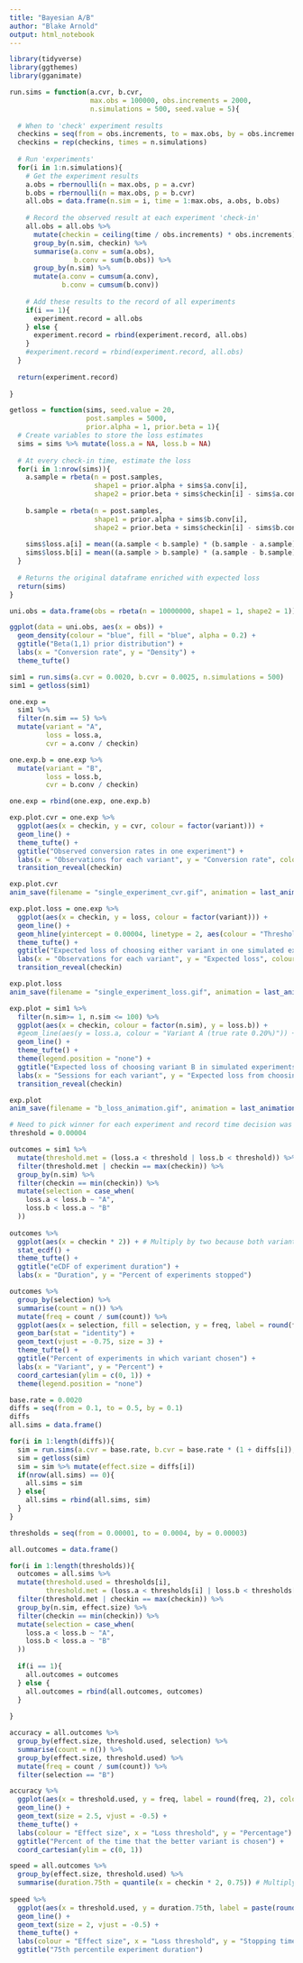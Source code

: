 ```yaml
---
title: "Bayesian A/B"
author: "Blake Arnold"
output: html_notebook
---
```



```r
library(tidyverse)
library(ggthemes)
library(gganimate)
```

```r
run.sims = function(a.cvr, b.cvr, 
                    max.obs = 100000, obs.increments = 2000,
                    n.simulations = 500, seed.value = 5){
  
  # When to 'check' experiment results
  checkins = seq(from = obs.increments, to = max.obs, by = obs.increments)
  checkins = rep(checkins, times = n.simulations)
  
  # Run 'experiments'
  for(i in 1:n.simulations){
    # Get the experiment results
    a.obs = rbernoulli(n = max.obs, p = a.cvr)
    b.obs = rbernoulli(n = max.obs, p = b.cvr)
    all.obs = data.frame(n.sim = i, time = 1:max.obs, a.obs, b.obs)
    
    # Record the observed result at each experiment 'check-in'
    all.obs = all.obs %>% 
      mutate(checkin = ceiling(time / obs.increments) * obs.increments) %>%
      group_by(n.sim, checkin) %>%
      summarise(a.conv = sum(a.obs),
                b.conv = sum(b.obs)) %>%
      group_by(n.sim) %>%
      mutate(a.conv = cumsum(a.conv),
             b.conv = cumsum(b.conv))
    
    # Add these results to the record of all experiments
    if(i == 1){
      experiment.record = all.obs
    } else {
      experiment.record = rbind(experiment.record, all.obs)
    }
    #experiment.record = rbind(experiment.record, all.obs)
  }
  
  return(experiment.record)
  
}
```

```r
getloss = function(sims, seed.value = 20, 
                   post.samples = 5000,
                   prior.alpha = 1, prior.beta = 1){
  # Create variables to store the loss estimates
  sims = sims %>% mutate(loss.a = NA, loss.b = NA)
  
  # At every check-in time, estimate the loss
  for(i in 1:nrow(sims)){
    a.sample = rbeta(n = post.samples, 
                     shape1 = prior.alpha + sims$a.conv[i], 
                     shape2 = prior.beta + sims$checkin[i] - sims$a.conv[i])
    
    b.sample = rbeta(n = post.samples, 
                     shape1 = prior.alpha + sims$b.conv[i], 
                     shape2 = prior.beta + sims$checkin[i] - sims$b.conv[i])
    
    sims$loss.a[i] = mean((a.sample < b.sample) * (b.sample - a.sample))
    sims$loss.b[i] = mean((a.sample > b.sample) * (a.sample - b.sample))
  }
  
  # Returns the original dataframe enriched with expected loss
  return(sims)
}
```

```r
uni.obs = data.frame(obs = rbeta(n = 10000000, shape1 = 1, shape2 = 1))

ggplot(data = uni.obs, aes(x = obs)) +
  geom_density(colour = "blue", fill = "blue", alpha = 0.2) +
  ggtitle("Beta(1,1) prior distribution") +
  labs(x = "Conversion rate", y = "Density") +
  theme_tufte()
```


```r
sim1 = run.sims(a.cvr = 0.0020, b.cvr = 0.0025, n.simulations = 500)
sim1 = getloss(sim1)
```

```r

  
one.exp = 
  sim1 %>%
  filter(n.sim == 5) %>%
  mutate(variant = "A",
         loss = loss.a, 
         cvr = a.conv / checkin)

one.exp.b = one.exp %>% 
  mutate(variant = "B",
         loss = loss.b, 
         cvr = b.conv / checkin)

one.exp = rbind(one.exp, one.exp.b)

exp.plot.cvr = one.exp %>%
  ggplot(aes(x = checkin, y = cvr, colour = factor(variant))) +
  geom_line() +
  theme_tufte() +
  ggtitle("Observed conversion rates in one experiment") +
  labs(x = "Observations for each variant", y = "Conversion rate", colour = "variant") +
  transition_reveal(checkin) 

exp.plot.cvr
anim_save(filename = "single_experiment_cvr.gif", animation = last_animation())

exp.plot.loss = one.exp %>%
  ggplot(aes(x = checkin, y = loss, colour = factor(variant))) +
  geom_line() +
  geom_hline(yintercept = 0.00004, linetype = 2, aes(colour = "Threshold")) +
  theme_tufte() +
  ggtitle("Expected loss of choosing either variant in one simulated experiment") +
  labs(x = "Observations for each variant", y = "Expected loss", colour = "variant") +
  transition_reveal(checkin) 

exp.plot.loss
anim_save(filename = "single_experiment_loss.gif", animation = last_animation())
```

```r
exp.plot = sim1 %>%
  filter(n.sim>= 1, n.sim <= 100) %>%
  ggplot(aes(x = checkin, colour = factor(n.sim), y = loss.b)) +
  #geom_line(aes(y = loss.a, colour = "Variant A (true rate 0.20%)")) +
  geom_line() +
  theme_tufte() +
  theme(legend.position = "none") +
  ggtitle("Expected loss of choosing variant B in simulated experiments") +
  labs(x = "Sessions for each variant", y = "Expected loss from choosing B") +
  transition_reveal(checkin) 

exp.plot
anim_save(filename = "b_loss_animation.gif", animation = last_animation())
```

```r
# Need to pick winner for each experiment and record time decision was made
threshold = 0.00004

outcomes = sim1 %>% 
  mutate(threshold.met = (loss.a < threshold | loss.b < threshold)) %>%
  filter(threshold.met | checkin == max(checkin)) %>%
  group_by(n.sim) %>%
  filter(checkin == min(checkin)) %>%
  mutate(selection = case_when(
    loss.a < loss.b ~ "A",
    loss.b < loss.a ~ "B"
  )) 
  
outcomes %>%
  ggplot(aes(x = checkin * 2)) + # Multiply by two because both variants had this many obs
  stat_ecdf() +
  theme_tufte() +
  ggtitle("eCDF of experiment duration") +
  labs(x = "Duration", y = "Percent of experiments stopped")

outcomes %>%
  group_by(selection) %>%
  summarise(count = n()) %>%
  mutate(freq = count / sum(count)) %>%
  ggplot(aes(x = selection, fill = selection, y = freq, label = round(freq, 2))) +
  geom_bar(stat = "identity") +
  geom_text(vjust = -0.75, size = 3) +
  theme_tufte() +
  ggtitle("Percent of experiments in which variant chosen") +
  labs(x = "Variant", y = "Percent") +
  coord_cartesian(ylim = c(0, 1)) +
  theme(legend.position = "none")
```

```r
base.rate = 0.0020
diffs = seq(from = 0.1, to = 0.5, by = 0.1)
diffs
all.sims = data.frame()

for(i in 1:length(diffs)){
  sim = run.sims(a.cvr = base.rate, b.cvr = base.rate * (1 + diffs[i]), n.simulations = 300)
  sim = getloss(sim)
  sim = sim %>% mutate(effect.size = diffs[i])
  if(nrow(all.sims) == 0){
    all.sims = sim
  } else{
    all.sims = rbind(all.sims, sim)
  }
}

thresholds = seq(from = 0.00001, to = 0.0004, by = 0.00003)

all.outcomes = data.frame()

for(i in 1:length(thresholds)){
  outcomes = all.sims %>%
  mutate(threshold.used = thresholds[i],
         threshold.met = (loss.a < thresholds[i] | loss.b < thresholds[i])) %>%
  filter(threshold.met | checkin == max(checkin)) %>%
  group_by(n.sim, effect.size) %>%
  filter(checkin == min(checkin)) %>%
  mutate(selection = case_when(
    loss.a < loss.b ~ "A",
    loss.b < loss.a ~ "B"
  )) 
  
  if(i == 1){
    all.outcomes = outcomes
  } else {
    all.outcomes = rbind(all.outcomes, outcomes)
  }
  
}

accuracy = all.outcomes %>%
  group_by(effect.size, threshold.used, selection) %>%
  summarise(count = n()) %>%
  group_by(effect.size, threshold.used) %>%
  mutate(freq = count / sum(count)) %>%
  filter(selection == "B") 

accuracy %>%
  ggplot(aes(x = threshold.used, y = freq, label = round(freq, 2), colour = factor(effect.size))) +
  geom_line() +
  geom_text(size = 2.5, vjust = -0.5) +
  theme_tufte() +
  labs(colour = "Effect size", x = "Loss threshold", y = "Percentage") +
  ggtitle("Percent of the time that the better variant is chosen") +
  coord_cartesian(ylim = c(0, 1))

speed = all.outcomes %>%
  group_by(effect.size, threshold.used) %>%
  summarise(duration.75th = quantile(x = checkin * 2, 0.75)) # Multiply by two since both variants have seen this many obs
  
speed %>%
  ggplot(aes(x = threshold.used, y = duration.75th, label = paste(round(duration.75th / 1000, 2), "K", sep = ""), colour = factor(effect.size))) +
  geom_line() +
  geom_text(size = 2, vjust = -0.5) +
  theme_tufte() +
  labs(colour = "Effect size", x = "Loss threshold", y = "Stopping time") +
  ggtitle("75th percentile experiment duration") 

```


